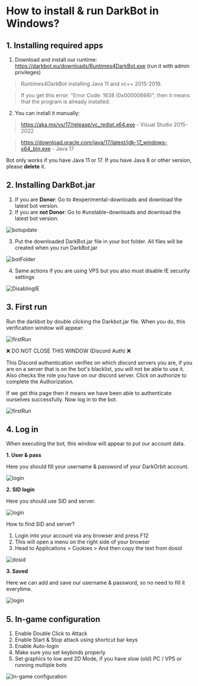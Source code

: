 # How to install & run DarkBot in Windows?

## 1. Installing required apps
1. Download and install our runtime: https://darkbot.eu/downloads/Runtimes4DarkBot.exe (run it with admin privileges)

> Runtimes4DarkBot installing Java 11 and vc++ 2015-2019. 

> If you get this error: "Error Code: 1638 (0x00000666)", then it means that the program is already installed.

2. You can install it manually:
> https://aka.ms/vs/17/release/vc_redist.x64.exe - Visual Studio 2015-2022

> https://download.oracle.com/java/17/latest/jdk-17_windows-x64_bin.exe - Java 17

Bot only works if you have Java 11 or 17. If you have Java 8 or other version, please **delete** it.

## 2. Installing DarkBot.jar
1. If you are **Donor**: Go to #experimental-downloads and download the latest bot version.
2. If you are **not Donor**:  Go to #unstable-downloads and download the latest bot version.

![botupdate](public/botupdate.png)

3. Put the downloaded DarkBot.jar file in your bot folder. All files will be created when you run DarkBot.jar

![botFolder](public/botFolder.png)

4. Same actions if you are using VPS but you also must disable IE security settings

![DisablingIE](public/vps_ieDisable.png)

## 3. First run

Run the darkbot by double clicking the Darkbot.jar file. When you do, this verification window will appear:

![firstRun](public/discordAuth.png)

❌ DO NOT CLOSE THIS WINDOW (Discord Auth) ❌

This Discord authentication verifies on which discord servers you are, if you are on a server that is on the bot's blacklist, you will not be able to use it.
Also checks the role you have on our discord server. Click on authorize to complete the Authorization.

If we get this page then it means we have been able to authenticate ourselves successfully.
Now log in to the bot.

![firstRun](public/discordAuth2.png)

## 4. Log in

When executing the bot, this window will appear to put our account data.

**1. User & pass**

Here you should fill your username & password of your DarkOrbit account.

![login](public/login1.png)

**2. SID login**

Here you should use SID and server.

![login](public/login2.png)

How to find SID and server?
1. Login into your account via any browser and press F12
2. This will open a menu on the right side of your browser 
3. Head to Applications > Cookies > And then copy the text from dosid


![dosid](public/dosid.png)

**3. Saved**

Here we can add and save our username & password, so no need to fill it everytime.

![login](public/login3.png)

## 5. In-game configuration
 1. Enable Double Click to Attack
 2. Enable Start & Stop attack using shortcut bar keys
 3. Enable Auto-login
 4. Make sure you set keybinds properly
 5. Set graphics to low and 2D Mode, if you have slow (old) PC / VPS or running multiple bots

![In-game configuration](public/ingameConf.png)